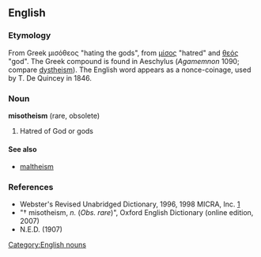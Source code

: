 ==English==
{{wikipedia|Misotheism}}
===Etymology===
From Greek μισόθεος "hating the gods", from [[μίσος]] "hatred" and  [[θεός]]  "god". The Greek compound is found in Aeschylus (''Agamemnon'' 1090; compare [[dystheism]]). The English word appears as a nonce-coinage, used by T. De Quincey in 1846.

===Noun===
'''misotheism''' (rare, obsolete)

# Hatred of God or gods

====See also====
* [[maltheism]]

===References===
* Webster's Revised Unabridged Dictionary, 1996, 1998 MICRA, Inc. [http://dictionary.reference.com/browse/misotheism]
* "† misotheism, ''n.'' (''Obs. rare'')", Oxford English Dictionary (online edition, 2007)
* N.E.D. (1907)

[[Category:English nouns]]